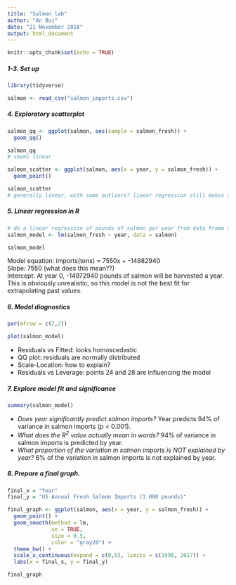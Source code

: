 ```yaml
---
title: "Salmon lab"
author: "An Bui"
date: "21 November 2018"
output: html_document
---
```


```r
knitr::opts_chunk$set(echo = TRUE)
```
##### 1-3. Set up
```r
library(tidyverse)

salmon <- read_csv("salmon_imports.csv")
```

##### 4. Exploratory scatterplot
```r
salmon_qq <- ggplot(salmon, aes(sample = salmon_fresh)) +
  geom_qq()

salmon_qq
# seems linear
```

```r
salmon_scatter <- ggplot(salmon, aes(x = year, y = salmon_fresh)) +
  geom_point()

salmon_scatter
# generally linear, with some outliers? linear regression still makes sense though
```

##### 5. Linear regression in R
```r
# do a linear regression of pounds of salmon per year from data frame salmon
salmon_model <- lm(salmon_fresh ~ year, data = salmon)

salmon_model
```
Model equation: imports(tons) = 7550x + -14982940  
Slope: 7550 (what does this mean??)  
Intercept: At year 0, -14972940 pounds of salmon will be harvested a year. This is obviously unrealistic, so this model is not the best fit for extrapolating past values.  

##### 6. Model diagnostics
```r
par(mfrow = c(2,2))

plot(salmon_model)
```
- Residuals vs Fitted: looks homoscedastic  
- QQ plot: residuals are normally distributed  
- Scale-Location: how to explain?  
- Residuals vs Leverage: points 24 and 28 are influencing the model  

##### 7. Explore model fit and significance
```r
summary(salmon_model)
```
- _Does year significantly predict salmon imports?_ Year predicts 94% of variance in salmon imports (_p_ < 0.001).  
- _What does the R^2^ value actually mean in words?_ 94% of variance in salmon imports is predicted by year.  
- _What proportion of the variation in salmon imports is NOT explained by year?_ 6% of the variation in salmon imports is not explained by year.  

##### 8. Prepare a final graph. 
```r
final_x = "Year"
final_y = "US Annual Fresh Salmon Imports (1 000 pounds)"

final_graph <- ggplot(salmon, aes(x = year, y = salmon_fresh)) +
  geom_point() +
  geom_smooth(method = lm, 
              se = TRUE, 
              size = 0.5, 
              color = "gray20") +
  theme_bw() +
  scale_x_continuous(expand = c(0,0), limits = c(1990, 2017)) +
  labs(x = final_x, y = final_y)

final_graph

```




